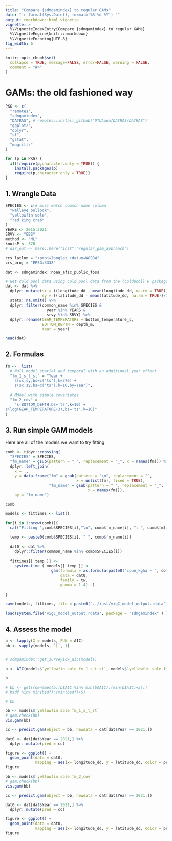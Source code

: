 ```yaml
---
title: "Compare {sdmgamindex} to regular GAMs"
date: "`r format(Sys.Date(), format='%B %d %Y') `"
output: rmarkdown::html_vignette
vignette: >
  %\VignetteIndexEntry{Compare {sdmgamindex} to regular GAMs}
  %\VignetteEngine{knitr::rmarkdown}
  %\VignetteEncoding{UTF-8}
fig_width: 6 
---
```


```r
knitr::opts_chunk$set(
  collapse = TRUE, message=FALSE, error=FALSE, warning = FALSE, 
  comment = "#>"
)
```

# GAMs: the old fashioned way

```r
PKG <- c(
  "remotes",
  "sdmgamindex", 
  "DATRAS", # remotes::install_github("DTUAqua/DATRAS/DATRAS")
  "ggplot2", 
  "dplyr",
  "sf", 
  "gstat",
  "magrittr"
)

for (p in PKG) {
  if(!require(p,character.only = TRUE)) {  
    install.packages(p)
    require(p,character.only = TRUE)}
}
```

## 1. Wrangle Data

```r
SPECIES <- c(# must match common name column
  "walleye pollock",
  "yellowfin sole",
  "red king crab"
)
YEARS <- 2015:2021
SRVY <- "EBS"
method <- "ML"
knotsP <- 376
# dir_out <- here::here("inst","regular_gam_approach")

crs_latlon = "+proj=longlat +datum=WGS84"
crs_proj = "EPSG:3338"

dat <- sdmgamindex::noaa_afsc_public_foss

# Get cold pool data using cold pool data from the {coldpool} R package
dat <- dat %>%
  dplyr::mutate(sx = ((longitude_dd - mean(longitude_dd, na.rm = TRUE))/1000),
                sy = ((latitude_dd - mean(latitude_dd, na.rm = TRUE))/1000)) %>% 
  stats::na.omit() %>% 
  dplyr::filter(common_name %in% SPECIES &
                  year %in% YEARS &
                  srvy %in% SRVY) %>% 
  dplyr::rename(GEAR_TEMPERATURE = bottom_temperature_c, 
                BOTTOM_DEPTH = depth_m, 
                Year = year)

head(dat)
```

## 2. Formulas

```r
fm <-  list(
  # Null model spatial and temporal with an additional year effect
  "fm_1_s_t_st" = "Year +
    s(sx,sy,bs=c('ts'),k=376) + 
    s(sx,sy,bs=c('ts'),k=10,by=Year)",
  
  # Mdoel with simple covariates
  "fm_2_cov" = 
    "s(BOTTOM_DEPTH,bs='ts',k=10) +
s(log(GEAR_TEMPERATURE+3),bs='ts',k=10)"
)
```

## 3. Run simple GAM models

Here are all of the models we want to try fitting:

```r
comb <- tidyr::crossing(
  "SPECIES" = SPECIES, 
  "fm_name" = gsub(pattern = " ", replacement = "_", x = names(fm))) %>% 
  dplyr::left_join(
    x = ., 
    y = data.frame("fm" = gsub(pattern = "\n", replacement = "", 
                               x = unlist(fm), fixed = TRUE), 
                   "fm_name" = gsub(pattern = " ", replacement = "_", 
                                    x = names(fm))), 
    by = "fm_name")

comb
```


```r
models <- fittimes <- list()

for(i in 1:nrow(comb)){
  cat("Fitting ",comb$SPECIES[i],"\n", comb$fm_name[i], ": ", comb$fm[i], "\n")
  
  temp <- paste0(comb$SPECIES[i], " ", comb$fm_name[i])
  
  dat0 <- dat %>% 
    dplyr::filter(common_name %in% comb$SPECIES[i])
  
  fittimes[[ temp ]] <-
    system.time ( models[[ temp ]] <-
                    gam(formula = as.formula(paste0("cpue_kgha ~ ", comb$fm[i])), 
                        data = dat0, 
                        family = tw, 
                        gamma = 1.4)  )
  
}

save(models, fittimes, file = paste0("../inst/vigC_model_output.rdata"))
```

```r
load(system.file("vigC_model_output.rdata", package = "sdmgamindex" ) ) 
```

## 4. Assess the model

```r

b <- lapply(X = models, FUN = AIC)
bb <- sapply(models, `[`, 1)


# sdmgamindex::get_surveyidx_aic(models)

b <- AIC(models$`yellowfin sole fm_1_s_t_st`, models$`yellowfin sole fm_2_cov`)# get(paste0("b", 1:9))

b

# bb <- get(rownames(b)[b$AIC %in% min(b$AIC):(min(b$AIC)+5)])
# b$df %in% min(b$df):(min(b$df)+5) 

# bb
```

```r
bb <- models$`yellowfin sole fm_1_s_t_st`
# gam.check(bb)
vis.gam(bb)
```

```r
cc <- predict.gam(object = bb, newdata = dat[dat$Year == 2021,])

dat0 <- dat[dat$Year == 2021,] %>% 
  dplyr::mutate(pred = cc)

figure <- ggplot() +
  geom_point(data = dat0, 
             mapping = aes(x= longitude_dd, y = latitude_dd, color = pred))
figure
```

```r
bb <- models$`yellowfin sole fm_2_cov`
# gam.check(bb)
vis.gam(bb)
```

```r
cc <- predict.gam(object = bb, newdata = dat[dat$Year == 2021,])

dat0 <- dat[dat$Year == 2021,] %>% 
  dplyr::mutate(pred = cc)

figure <- ggplot() +
  geom_point(data = dat0, 
             mapping = aes(x= longitude_dd, y = latitude_dd, color = pred))
figure
```





